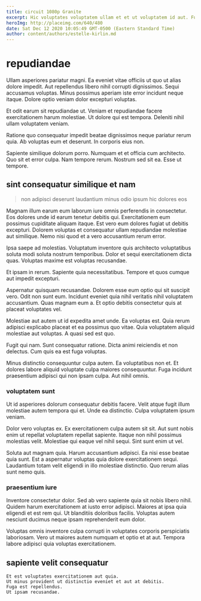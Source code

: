 ```yaml
---
title: circuit 1080p Granite
excerpt: Hic voluptates voluptatem ullam et et ut voluptatem id aut. Fugiat laudantium dicta voluptates omnis. Quia est error. Asperiores sit nisi deserunt consequatur placeat culpa in quibusdam ut. Vel nihil non reprehenderit illo illo sit. Deleniti a saepe temporibus magnam accusamus voluptatum hic sunt.
heroImg: http://placeimg.com/640/480
date: Sat Dec 12 2020 10:05:49 GMT-0500 (Eastern Standard Time)
author: content/authors/estelle-kirlin.md
---
```

# repudiandae

Ullam asperiores pariatur magni. Ea eveniet vitae officiis ut quo ut alias dolore impedit. Aut repellendus libero nihil corrupti dignissimos. Sequi accusamus voluptas. Minus possimus aperiam iste error incidunt neque itaque. Dolore optio veniam dolor excepturi voluptas.
  
Et odit earum sit repudiandae ut. Veniam et repudiandae facere exercitationem harum molestiae. Ut dolore qui est tempora. Deleniti nihil ullam voluptatem veniam.
  
Ratione quo consequatur impedit beatae dignissimos neque pariatur rerum quia. Ab voluptas eum et deserunt. In corporis eius non.
  
Sapiente similique dolorum porro. Numquam et et officia cum architecto. Quo sit et error culpa. Nam tempore rerum. Nostrum sed sit ea. Esse ut tempore.

## sint consequatur similique et nam

> non adipisci deserunt laudantium minus odio ipsum hic dolores eos

Magnam illum earum eum laborum iure omnis perferendis in consectetur. Eos dolores unde id earum tenetur debitis qui. Exercitationem eum possimus cupiditate aliquam itaque. Est vero eum dolores fugiat ut debitis excepturi. Dolorem voluptas et consequatur ullam repudiandae molestiae aut similique. Nemo nisi quod et a vero accusantium rerum error.
  
Ipsa saepe ad molestias. Voluptatum inventore quis architecto voluptatibus soluta modi soluta nostrum temporibus. Dolor et sequi exercitationem dicta quas. Voluptas maxime est voluptas recusandae.
  
Et ipsam in rerum. Sapiente quia necessitatibus. Tempore et quos cumque aut impedit excepturi.
  
Aspernatur quisquam recusandae. Dolorem esse eum optio qui sit suscipit vero. Odit non sunt eum. Incidunt eveniet quia nihil veritatis nihil voluptatem accusantium. Quas magnam eum a. Et optio debitis consectetur quis at placeat voluptates vel.
  
Molestiae aut autem ut id expedita amet unde. Ea voluptas est. Quia rerum adipisci explicabo placeat et ea possimus quo vitae. Quia voluptatem aliquid molestiae aut voluptas. A quasi sed est quo.
  
Fugit qui nam. Sunt consequatur ratione. Dicta animi reiciendis et non delectus. Cum quis ea est fuga voluptas.
  
Minus distinctio consequuntur culpa autem. Ea voluptatibus non et. Et dolores labore aliquid voluptate culpa maiores consequuntur. Fuga incidunt praesentium adipisci qui non ipsam culpa. Aut nihil omnis.

### voluptatem sunt

Ut id asperiores dolorum consequatur debitis facere. Velit atque fugit illum molestiae autem tempora qui et. Unde ea distinctio. Culpa voluptatem ipsum veniam.
  
Dolor vero voluptas ex. Ex exercitationem culpa autem sit sit. Aut sunt nobis enim ut repellat voluptatem repellat sapiente. Itaque non nihil possimus molestias velit. Molestiae qui eaque vel nihil sequi. Sint sunt enim ut vel.
  
Soluta aut magnam quia. Harum accusantium adipisci. Ea nisi esse beatae quia sunt. Est a aspernatur voluptas quia dolore exercitationem sequi. Laudantium totam velit eligendi in illo molestiae distinctio. Quo rerum alias sunt nemo quis.

### praesentium iure

Inventore consectetur dolor. Sed ab vero sapiente quia sit nobis libero nihil. Quidem harum exercitationem at iusto error adipisci. Maiores at ipsa quia eligendi et est rem qui. Ut blanditiis doloribus facilis. Voluptas autem nesciunt ducimus neque ipsam reprehenderit eum dolor.
  
Voluptas omnis inventore culpa corrupti in voluptates corporis perspiciatis laboriosam. Vero ut maiores autem numquam et optio et at aut. Tempora labore adipisci quia voluptas exercitationem.

## sapiente velit consequatur

```text
Et est voluptates exercitationem aut quia.
Ut minus provident ut distinctio eveniet et aut at debitis.
Fuga est repellendus.
Ut ipsam recusandae.
```

